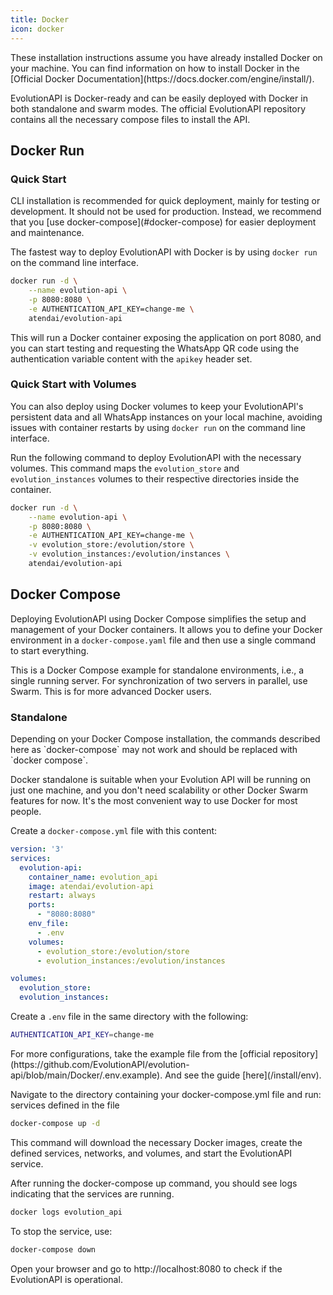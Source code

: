 ```yaml
---
title: Docker
icon: docker
---
```


<Note>
  These installation instructions assume you have already installed Docker on your machine. You can find
  information on how to install Docker in the
  [Official Docker Documentation](https://docs.docker.com/engine/install/).
</Note>

EvolutionAPI is Docker-ready and can be easily deployed with Docker in both standalone and swarm modes. The official EvolutionAPI repository contains all the necessary compose files to install the API.

## Docker Run
### Quick Start

<Warning>
  CLI installation is recommended for quick deployment, mainly for testing or development. It should not be
  used for production. Instead, we recommend that you [use docker-compose](#docker-compose) for
  easier deployment and maintenance.
</Warning>

The fastest way to deploy EvolutionAPI with Docker is by using `docker run` on the command line interface.

~~~ bash Terminal
docker run -d \
    --name evolution-api \
    -p 8080:8080 \
    -e AUTHENTICATION_API_KEY=change-me \
    atendai/evolution-api
~~~

This will run a Docker container exposing the application on port 8080, and you can start testing and requesting the WhatsApp QR code using the authentication variable content with the `apikey` header set.

### Quick Start with Volumes

You can also deploy using Docker volumes to keep your EvolutionAPI's persistent data and all WhatsApp instances on your local machine, avoiding issues with container restarts by using `docker run` on the command line interface.

Run the following command to deploy EvolutionAPI with the necessary volumes. This command maps the `evolution_store` and `evolution_instances` volumes to their respective directories inside the container.

~~~ bash Terminal
docker run -d \
    --name evolution-api \
    -p 8080:8080 \
    -e AUTHENTICATION_API_KEY=change-me \
    -v evolution_store:/evolution/store \
    -v evolution_instances:/evolution/instances \
    atendai/evolution-api
~~~

## Docker Compose

Deploying EvolutionAPI using Docker Compose simplifies the setup and management of your Docker containers. It allows you to define your Docker environment in a `docker-compose.yaml` file and then use a single command to start everything.

This is a Docker Compose example for standalone environments, i.e., a single running server. For synchronization of two servers in parallel, use Swarm. This is for more advanced Docker users.

### Standalone

<Warning>
  Depending on your Docker Compose installation, the commands described here as `docker-compose` may not work and should be replaced with `docker compose`.
</Warning>

Docker standalone is suitable when your Evolution API will be running on just one machine, and you don't need scalability or other Docker Swarm features for now. It's the most convenient way to use Docker for most people.

Create a `docker-compose.yml` file with this content:

~~~ yaml docker-compose.yml
version: '3'
services:
  evolution-api:
    container_name: evolution_api
    image: atendai/evolution-api
    restart: always
    ports:
      - "8080:8080"
    env_file:
      - .env
    volumes:
      - evolution_store:/evolution/store
      - evolution_instances:/evolution/instances

volumes:
  evolution_store:
  evolution_instances:
~~~

Create a `.env` file in the same directory with the following:

~~~ bash .env
AUTHENTICATION_API_KEY=change-me
~~~
<Note>
  For more configurations, take the example file from the
  [official repository](https://github.com/EvolutionAPI/evolution-api/blob/main/Docker/.env.example). And see the
  guide [here](/install/env).
</Note>

Navigate to the directory containing your docker-compose.yml file and run:
services defined in the file

~~~ bash Terminal
docker-compose up -d
~~~

This command will download the necessary Docker images, create the defined services, networks, and volumes, and start the EvolutionAPI service.

After running the docker-compose up command, you should see logs indicating that the services are running.

~~~ bash Terminal
docker logs evolution_api
~~~

To stop the service, use:
~~~ bash Terminal
docker-compose down
~~~

Open your browser and go to http://localhost:8080 to check if the EvolutionAPI is operational.